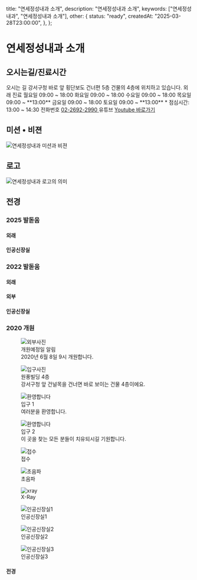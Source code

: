 



  title: "연세정성내과 소개",
  description: "연세정성내과 소개",
  keywords: ["연세정성내과", "연세정성내과 소개"],
  other: {
    status: "ready",
    createdAt: "2025-03-28T23:00:00",
  },
};

# 연세정성내과 소개

## 오시는길/진료시간

<NaverMap zoom={15} width="100%" />

<DescriptionList>
  <DescriptionRow>
    <DescriptionTerm>오시는 길</DescriptionTerm>
    <DescriptionDetails>강서구청 바로 앞 횡단보도 건너편 5층 건물의 4층에 위치하고 있습니다.</DescriptionDetails>
  </DescriptionRow>
  <DescriptionRow>
    <DescriptionTerm>외래 진료</DescriptionTerm>
    <DescriptionDetails>
      <span>월요일 09:00 ~ 18:00</span>
      <span>화요일 09:00 ~ 18:00</span>
      <span>수요일 09:00 ~ 18:00</span>
      <span>목요일 09:00 ~ **13:00**</span>
      <span>금요일 09:00 ~ 18:00</span>
      <span>토요일 09:00 ~ **13:00**</span>
      <span>* 점심시간: 13:00 ~ 14:30</span>
    </DescriptionDetails>
  </DescriptionRow>
  <DescriptionRow>
    <DescriptionTerm>전화번호</DescriptionTerm>
    <DescriptionDetails>
      <a href="tel:0226922990" className="hover:underline">
        <PhoneOutgoing size={18} className="mr-2 inline-block" />
        <span>02-2692-2990</span>
      </a>
    </DescriptionDetails>
  </DescriptionRow>
  <DescriptionRow>
    <DescriptionTerm>유튜브</DescriptionTerm>
    <DescriptionDetails>
      <a href="https://www.youtube.com/@dr6302" aria-label="Youtube" target="_blank" className="hover:underline">
        <Youtube size={18} className="mr-2 inline-block" />
        <span>Youtube 바로가기</span>
      </a>
    </DescriptionDetails>
  </DescriptionRow>
</DescriptionList>

## 미션 • 비젼

<Image src={vision} alt="연세정성내과 미션과 비젼" />

## 로고

<Image src={logo} alt="연세정성내과 로고의 의미" />

## 전경

### 2025 발돋움

#### 외래

<ImageLightbox grid={4} title="2025 외래">
  <ImageWithoutLightbox src={외래2025_1} alt="2025 외래" size={"full"} />
  <ImageWithoutLightbox src={외래2025_2} alt="2025 외래" size={"full"} />
  <ImageWithoutLightbox src={외래2025_3} alt="2025 외래" size={"full"} />
  <ImageWithoutLightbox src={외래2025_4} alt="2025 외래" size={"full"} />
  <ImageWithoutLightbox src={외래2025_5} alt="2025 외래" size={"full"} />
  <ImageWithoutLightbox src={외래2025_6} alt="2025 외래" size={"full"} />
  <ImageWithoutLightbox src={외래2025_7} alt="2025 외래" size={"full"} />
</ImageLightbox>

#### 인공신장실

<ImageLightbox grid={4} title="2025 인공신장실">
  <ImageWithoutLightbox src={인공신장실2025_1} alt="2025 인공신장실" size={"full"} />
  <ImageWithoutLightbox src={인공신장실2025_2} alt="2025 인공신장실" size={"full"} />
  <ImageWithoutLightbox src={인공신장실2025_3} alt="2025 인공신장실" size={"full"} />
  <ImageWithoutLightbox src={인공신장실2025_4} alt="2025 인공신장실" size={"full"} />
  <ImageWithoutLightbox src={인공신장실2025_5} alt="2025 인공신장실" size={"full"} />
  <ImageWithoutLightbox src={인공신장실2025_6} alt="2025 인공신장실" size={"full"} />
  <ImageWithoutLightbox src={인공신장실2025_7} alt="2025 인공신장실" size={"full"} />
  <ImageWithoutLightbox src={인공신장실2025_8} alt="2025 인공신장실" size={"full"} />
  <ImageWithoutLightbox src={인공신장실2025_9} alt="2025 인공신장실" size={"full"} />
  <ImageWithoutLightbox src={인공신장실2025_10} alt="2025 인공신장실" size={"full"} />
  <ImageWithoutLightbox src={인공신장실2025_11} alt="2025 인공신장실" size={"full"} />
  <ImageWithoutLightbox src={인공신장실2025_12} alt="2025 인공신장실" size={"full"} />
  <ImageWithoutLightbox src={인공신장실2025_13} alt="2025 인공신장실" size={"full"} />
  <ImageWithoutLightbox src={인공신장실2025_14} alt="2025 인공신장실" size={"full"} />
  <ImageWithoutLightbox src={인공신장실2025_15} alt="2025 인공신장실" size={"full"} />
  <ImageWithoutLightbox src={인공신장실2025_16} alt="2025 인공신장실" size={"full"} />
  <ImageWithoutLightbox src={인공신장실2025_17} alt="2025 인공신장실" size={"full"} />
  <ImageWithoutLightbox src={인공신장실2025_18} alt="2025 인공신장실" size={"full"} />
</ImageLightbox>

### 2022 발돋움

#### 외래

<ImageLightbox grid={4} title="2022 외래">
  <ImageWithoutLightbox src={외래2022_1} alt="2022 외래" size={"full"} />
  <ImageWithoutLightbox src={외래2022_2} alt="2022 외래" size={"full"} />
  <ImageWithoutLightbox src={외래2022_3} alt="2022 외래" size={"full"} />
</ImageLightbox>

#### 외부

<ImageLightbox grid={4} title="2022 외부">
  <ImageWithoutLightbox src={외부2022_1} alt="2022 외부" size={"full"} />
  <ImageWithoutLightbox src={외부2022_2} alt="2022 외부" size={"full"} />
  <ImageWithoutLightbox src={외부2022_3} alt="2022 외부" size={"full"} />
</ImageLightbox>

#### 인공신장실

<ImageLightbox grid={4} title="2022 인공신장실">
  <ImageWithoutLightbox src={인공신장실2022_1} alt="2022 인공신장실" size={"full"} />
  <ImageWithoutLightbox src={인공신장실2022_2} alt="2022 인공신장실" size={"full"} />
  <ImageWithoutLightbox src={인공신장실2022_3} alt="2022 인공신장실" size={"full"} />
  <ImageWithoutLightbox src={인공신장실2022_4} alt="2022 인공신장실" size={"full"} />
  <ImageWithoutLightbox src={인공신장실2022_5} alt="2022 인공신장실" size={"full"} />
  <ImageWithoutLightbox src={인공신장실2022_6} alt="2022 인공신장실" size={"full"} />
</ImageLightbox>

### 2020 개원

<figure className="flex items-center gap-10 border-b">
  <Image src={open} alt="외부사진" size="icon" />
  <figcaption className="flex flex-col gap-2 text-sm">
    <span className="font-medium">개원예정일 알림</span>
    <div className="flex flex-col gap-1">
      <span className="text-muted-foreground font-medium">2020년 6월 8일 9시 개원합니다.</span>
    </div>
  </figcaption>
</figure>

<figure className="flex items-center gap-10 border-b">
  <Image src={entry} alt="입구사진" size="icon" />
  <figcaption className="flex flex-col gap-2 text-sm">
    <span className="font-medium">원풍빌딩 4층</span>
    <div className="flex flex-col gap-1">
      <span className="text-muted-foreground font-medium">강서구청 앞 건널목을 건너면 바로 보이는 건물 4층이에요.</span>
    </div>
  </figcaption>
</figure>

<Grid className="gap-4 border-b pb-4">
  <figure>
    <Image src={welcome1} alt="환영합니다" size={"square"} />
    <figcaption className="flex flex-col text-sm px-5">
      <span className="font-medium">입구 1</span>
      <div className="flex flex-col gap-1">
        <span className="text-muted-foreground font-medium">여러분을 환영합니다.</span>
      </div>
    </figcaption>
  </figure>
  <figure>
    <Image src={welcome2} alt="환영합니다" size={"square"} />
    <figcaption className="flex flex-col text-sm px-5">
      <span className="font-medium">입구 2</span>
      <div className="flex flex-col gap-1">
        <span className="text-muted-foreground font-medium">이 곳을 찾는 모든 분들이 치유되시길 기원합니다.</span>
      </div>
    </figcaption>
  </figure>
</Grid>

<Grid>
  <figure className="flex items-center gap-4 border-b">
    <Image src={desk} alt="접수" size="icon" />
    <figcaption className="flex flex-col gap-2 text-sm">
      <span className="font-medium">접수</span>
    </figcaption>
  </figure>
  <figure className="flex items-center gap-4 border-b">
    <Image src={초음파} alt="초음파" size="icon" />
    <figcaption className="flex flex-col gap-2 text-sm">
      <span className="font-medium">초음파</span>
    </figcaption>
  </figure>
  <figure className="flex items-center gap-4 border-b">
    <Image src={xray} alt="xray" size="icon" />
    <figcaption className="flex flex-col gap-2 text-sm">
      <span className="font-medium">X-Ray</span>
    </figcaption>
  </figure>
  <figure className="flex items-center gap-4 border-b">
    <Image src={인공신장실1} alt="인공신장실1" size="icon" />
    <figcaption className="flex flex-col gap-2 text-sm">
      <span className="font-medium">인공신장실1</span>
    </figcaption>
  </figure>
  <figure className="flex items-center gap-4 border-b">
    <Image src={인공신장실2} alt="인공신장실2" size="icon" />
    <figcaption className="flex flex-col gap-2 text-sm">
      <span className="font-medium">인공신장실2</span>
    </figcaption>
  </figure>
  <figure className="flex items-center gap-4 border-b">
    <Image src={인공신장실3} alt="인공신장실3" size="icon" />
    <figcaption className="flex flex-col gap-2 text-sm">
      <span className="font-medium">인공신장실3</span>
    </figcaption>
  </figure>
</Grid>

#### 전경

<ImageLightbox grid={3} title="연세정성내과 전경">
  <ImageWithoutLightbox src={grid1} alt="연세정성내과 전경" size={"full"} />
  <ImageWithoutLightbox src={grid2} alt="연세정성내과 전경" size={"full"} />
  <ImageWithoutLightbox src={grid3} alt="연세정성내과 전경" size={"full"} />
  <ImageWithoutLightbox src={grid4} alt="연세정성내과 전경" size={"full"} />
  <ImageWithoutLightbox src={grid5} alt="연세정성내과 전경" size={"full"} />
  <ImageWithoutLightbox src={grid6} alt="연세정성내과 전경" size={"full"} />
  <ImageWithoutLightbox src={grid7} alt="연세정성내과 전경" size={"full"} />
  <ImageWithoutLightbox src={grid8} alt="연세정성내과 전경" size={"full"} />
  <ImageWithoutLightbox src={grid9} alt="연세정성내과 전경" size={"full"} />
  <ImageWithoutLightbox src={grid10} alt="연세정성내과 전경" size={"full"} />
  <ImageWithoutLightbox src={grid11} alt="연세정성내과 전경" size={"full"} />
  <ImageWithoutLightbox src={grid12} alt="연세정성내과 전경" size={"full"} />
  <ImageWithoutLightbox src={grid13} alt="연세정성내과 전경" size={"full"} />
  <ImageWithoutLightbox src={grid14} alt="연세정성내과 전경" size={"full"} />
  <ImageWithoutLightbox src={grid15} alt="연세정성내과 전경" size={"full"} />
  <ImageWithoutLightbox src={grid16} alt="연세정성내과 전경" size={"full"} />
  <ImageWithoutLightbox src={grid17} alt="연세정성내과 전경" size={"full"} />
  <ImageWithoutLightbox src={grid18} alt="연세정성내과 전경" size={"full"} />
  <ImageWithoutLightbox src={grid19} alt="연세정성내과 전경" size={"full"} />
  <ImageWithoutLightbox src={grid20} alt="연세정성내과 전경" size={"full"} />
  <ImageWithoutLightbox src={grid21} alt="연세정성내과 전경" size={"full"} />
</ImageLightbox>
